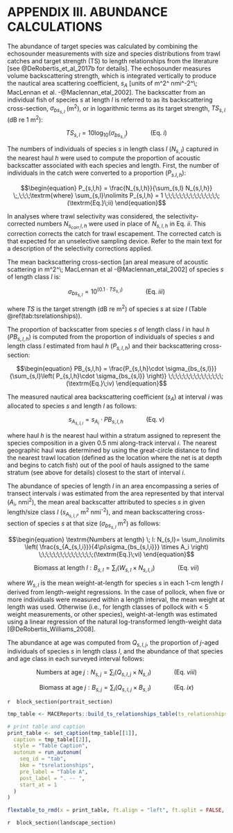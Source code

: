 # APPENDIX III. ABUNDANCE CALCULATIONS

The abundance of target species was calculated by combining the echosounder measurements with size and species distributions from trawl catches and target strength (TS) to length relationships from the literature [see @DeRobertis_et_al_2017b for details]. The echosounder measures volume backscattering strength, which is integrated vertically to produce the nautical area scattering coefficient, $s_{A}$ [units of m^2^ nmi^-2^\; MacLennan et al. -@Maclennan_etal_2002]. The backscatter from an individual fish of species $s$ at length $l$ is referred to as its backscattering cross-section, $\sigma_{bs_{s,l}}$ (m^2^), or in logarithmic terms as its target strength, $TS_{s,l}$ (dB re 1 m^2^): 

$$\begin{equation}
TS_{s,l} =
10\log_{10}
\left(
\sigma_{bs_{s,l}}
\right)
\;\;\;\;\;\;\;\;\;\;\;\;\;\;\;(\textrm{Eq.}\;i)
\end{equation}$$

The numbers of individuals of species $s$ in length class $l$ ($N_{s,l}$) captured in the nearest haul $h$ were used to compute the proportion of acoustic backscatter associated with each species and length. First, the number of individuals in the catch were converted to a proportion ($P_{s.l,h}$): 

$$\begin{equation}
P_{s,l,h} = 
\frac{N_{s,l,h}}{\sum_{s,l} N_{s,l,h}}
\;,\;\;\;\textrm{where}
\sum_{s,l}\nolimits P_{s,l,h} = 1
\;\;\;\;\;\;\;\;\;\;\;\;\;\;\;(\textrm{Eq.}\;ii)
\end{equation}$$ 

In analyses where trawl selectivity was considered, the selectivity-corrected numbers $N_{s_{corr,}l,h}$ were used in place of $N_{s,l,h}$ in Eq. $ii$. This correction corrects the catch for trawl escapement. The corrected catch is that expected for an unselective sampling device. Refer to the main text for a description of the selectivity corrections applied.

The mean backscattering cross-section [an areal measure of acoustic scattering in m^2^\; MacLennan et al -@Maclennan_etal_2002] of species $s$ of length class $l$ is:

$$\begin{equation}
\sigma_{bs_{s,l}}=
10^\left(0.1\cdot TS_{s,l}
\right)
\;\;\;\;\;\;\;\;\;\;\;\;\;\;\;(\textrm{Eq.}\;iii)
\end{equation}$$

where $TS$ is the target strength (dB re m^2^) of species *s* at size *l* (Table \@ref(tab:tsrelationships)).

The proportion of backscatter from species $s$ of length class $l$ in haul $h$ ($PB_{s,l,h}$) is computed from the proportion of individuals of species $s$ and length class $l$ estimated from haul $h$ ($P_{s,l,h}$) and their backscattering cross-section: 

$$\begin{equation}
PB_{s,l,h} =
\frac{P_{s,l,h}\cdot \sigma_{bs_{s,l}}}
{\sum_{s,l}\left(
P_{s,l,h}\cdot \sigma_{bs_{s,l}}
\right)}
\;\;\;\;\;\;\;\;\;\;\;\;\;\;\;(\textrm{Eq.}\;iv)
\end{equation}$$ 

The measured nautical area backscattering coefficient ($s_{A}$) at interval $i$ was allocated to species $s$ and length $l$ as follows: 

$$\begin{equation}
s_{A_{s,l,i}}=
s_{A_i} \cdot PB_{s,l,h}
\;\;\;\;\;\;\;\;\;\;\;\;\;\;\;(\textrm{Eq.}\;v)
\end{equation}$$

where haul $h$ is the nearest haul within a stratum assigned to represent the species composition in a given 0.5 nmi along-track interval $i$. The nearest geographic haul was determined by using the great-circle distance to find the nearest trawl location (defined as the location where the net is at depth and begins to catch fish) out of the pool of hauls assigned to the same stratum (see above for details) closest to the start of interval $i$.

The abundance of species of length $l$ in an area encompassing a series of transect intervals $i$ was estimated from the area represented by that interval ($A_i$, nmi^2^), the mean areal backscatter attributed to species $s$ in given length/size class $l$ ($s_{A_{s,l,i}}$, m^2^ nmi^-2^), and mean backscattering cross-section of species $s$ at that size ($\sigma_{bs_{s,l}}$ m^2^) as follows: 

$$\begin{equation}
\textrm{Numbers at length} \; l:
N_{s,l}=
\sum_i\nolimits
\left(
\frac{s_{A_{s,l,i}}}{4\pi\sigma_{bs_{s,l,i}}}
\times A_i
\right)
\;\;\;\;\;\;\;\;\;\;\;\;\;\;\;(\textrm{Eq.}\;vi)
\end{equation}$$



$$\begin{equation}
\textrm{Biomass at length} \; l:
B_{s,l}=
\sum_i\nolimits
\left(
W_{s,l} \times N_{s,l,i}
\right)
\;\;\;\;\;\;\;\;\;\;\;\;\;\;\;(\textrm{Eq.}\;vii)
\end{equation}$$

where $W_{s,l}$ is the mean weight-at-length for species $s$ in each 1-cm length $l$ derived from length-weight regressions. In the case of pollock, when five or more individuals were measured within a length interval, the mean weight at length was used. Otherwise (i.e., for length classes of pollock with \< 5 weight measurements, or other species), weight-at-length was estimated using a linear regression of the natural log-transformed length-weight data [@DeRobertis_Williams_2008].

The abundance at age was computed from $Q_{s,l,j}$, the proportion of $j$-aged individuals of species $s$ in length class $l$, and the abundance of that species and age class in each surveyed interval follows:

$$\begin{equation}
\textrm{Numbers at age} \; j:
N_{s,j}=
\sum_i\nolimits
\left(
Q_{s,l,j} \times N_{s,l} 
\right)
\;\;\;\;\;\;\;\;\;\;\;\;\;\;\;(\textrm{Eq.}\;viii)
\end{equation}$$


$$\begin{equation}
\textrm{Biomass at age} \; j:
B_{s,j} =
\sum_i\nolimits
\left(
Q_{s,l,j} \times B_{s,l}
\right)
\;\;\;\;\;\;\;\;\;\;\;\;\;\;\;(\textrm{Eq.}\;ix)
\end{equation}$$

<!-- Set as portrait- this extends back to the last 'block_section' call-->
`r  block_section(portrait_section)`

<!-- build the TS relationships table: Shelikof (assumption is this will also cover shumagins!)-->
```r
tmp_table <- MACEReports::build_ts_relationships_table(ts_relationships_used = ts_relationships_data$TS_RELATIONSHIP)

# print table and caption
print_table <- set_caption(tmp_table[[1]],
  caption = tmp_table[[2]],
  style = "Table Caption",
  autonum = run_autonum(
    seq_id = "tab",
    bkm = "tsrelationships",
    pre_label = "Table A",
    post_label = ". -- ",
    start_at = 1
  )
)

flextable_to_rmd(x = print_table, ft.align = "left", ft.split = FALSE, print = TRUE)

```

<!-- Set as landscape- this extends back to the last 'block_section' call -->
`r  block_section(landscape_section)`